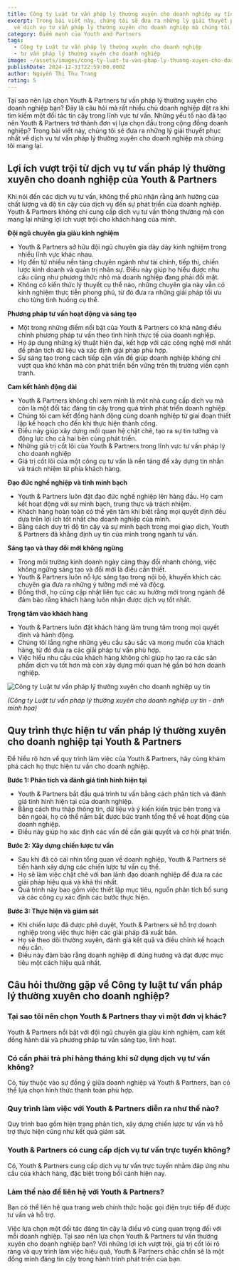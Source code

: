```yaml
---
title: Công ty Luật tư vấn pháp lý thường xuyên cho doanh nghiệp uy tín
excerpt: Trong bài viết này, chúng tôi sẽ đưa ra những lý giải thuyết phục nhất
  về dịch vụ tư vấn pháp lý thường xuyên cho doanh nghiệp mà chúng tôi mang lại.
category: Điểm mạnh của Youth and Partners
tags:
  - Công ty Luật tư vấn pháp lý thường xuyên cho doanh nghiệp
  - tư vấn pháp lý thường xuyên cho doanh nghiệp
image: ~/assets/images/cong-ty-luat-tu-van-phap-ly-thuong-xuyen-cho-doanh-nghiep.jpg
publishDate: 2024-12-31T22:59:00.000Z
author: Nguyễn Thị Thu Trang
rating: 5
---
```

Tại sao nên lựa chọn Youth & Partners tư vấn pháp lý thường xuyên cho doanh nghiệp bạn? Đây là câu hỏi mà rất nhiều chủ doanh nghiệp đặt ra khi tìm kiếm một đối tác tin cậy trong lĩnh vực tư vấn. Những yếu tố nào đã tạo nên Youth & Partners trở thành đơn vị lựa chọn đầu trong cộng đồng doanh nghiệp? Trong bài viết này, chúng tôi sẽ đưa ra những lý giải thuyết phục nhất về dịch vụ tư vấn pháp lý thường xuyên cho doanh nghiệp mà chúng tôi mang lại.

## Lợi ích vượt trội từ dịch vụ tư vấn pháp lý thường xuyên cho doanh nghiệp của Youth & Partners

Khi nói đến các dịch vụ tư vấn, không thể phủ nhận rằng ảnh hưởng của chất lượng và độ tin cậy của dịch vụ đến sự phát triển của doanh nghiệp. Youth & Partners không chỉ cung cấp dịch vụ tư vấn thông thường mà còn mang lại những lợi ích vượt trội cho khách hàng của mình.

**Đội ngũ chuyên gia giàu kinh nghiệm**

* Youth & Partners sở hữu đội ngũ chuyên gia dày dày kinh nghiệm trong nhiều lĩnh vực khác nhau.
* Họ đến từ nhiều nền tảng chuyên ngành như tài chính, tiếp thị, chiến lược kinh doanh và quản trị nhân sự. Điều này giúp họ hiểu được nhu cầu cũng như phương thức nhỏ mà doanh nghiệp đang phải đối mặt.
* Không có kiến ​​thức lý thuyết cụ thể nào, những chuyên gia này vẫn có kinh nghiệm thực tiễn phong phú, từ đó đưa ra những giải pháp tối ưu cho từng tình huống cụ thể.

**Phương pháp tư vấn hoạt động và sáng tạo**

* Một trong những điểm nổi bật của Youth & Partners có khả năng điều chỉnh phương pháp tư vấn theo tình hình thực tế của doanh nghiệp.
* Họ áp dụng những kỹ thuật hiện đại, kết hợp với các công nghệ mới nhất để phân tích dữ liệu và xác định giải pháp phù hợp.
* Sự sáng tạo trong cách tiếp cận vấn đề giúp doanh nghiệp không chỉ vượt qua khó khăn mà còn phát triển bền vững trên thị trường viền cạnh tranh.

**Cam kết hành động dài**

* Youth & Partners không chỉ xem mình là một nhà cung cấp dịch vụ mà còn là một đối tác đáng tin cậy trong quá trình phát triển doanh nghiệp.
* Chúng tôi cam kết đồng hành động cùng doanh nghiệp từ giai đoạn thiết lập kế hoạch cho đến khi thực hiện thành công.
* Điều này giúp xây dựng mối quan hệ chặt chẽ, tạo ra sự tin tưởng và động lực cho cả hai bên cùng phát triển.
* Những giá trị cốt lõi của Youth & Partners trong lĩnh vực tư vấn pháp lý cho doanh nghiệp
* Giá trị cốt lõi của một công cụ tư vấn là nền tảng để xây dựng tin nhắn và trách nhiệm từ phía khách hàng.

**Đạo đức nghề nghiệp và tính minh bạch**

* Youth & Partners luôn đặt đạo đức nghề nghiệp lên hàng đầu. Họ cam kết hoạt động với sự minh bạch, trung thực và trách nhiệm.
* Khách hàng hoàn toàn có thể yên tâm khi biết rằng mọi quyết định đều dựa trên lợi ích tốt nhất cho doanh nghiệp của mình.
* Bằng cách duy trì độ tin cậy và sự minh bạch trong mọi giao dịch, Youth & Partners đã khẳng định uy tín của mình trong ngành tư vấn.

**Sáng tạo và thay đổi mới không ngừng**

* Trong môi trường kinh doanh ngày càng thay đổi nhanh chóng, việc không ngừng sáng tạo và đổi mới là điều cần thiết.
* Youth & Partners luôn nỗ lực sáng tạo trong nội bộ, khuyến khích các chuyên gia đưa ra những ý tưởng mới mẻ và độcg.
* Đồng thời, họ cũng cập nhật liên tục các xu hướng mới trong ngành để đảm bảo rằng khách hàng luôn nhận được dịch vụ tốt nhất.

**Trọng tâm vào khách hàng**

* Youth & Partners luôn đặt khách hàng làm trung tâm trong mọi quyết định và hành động.
* Chúng tôi lắng nghe những yêu cầu sâu sắc và mong muốn của khách hàng, từ đó đưa ra các giải pháp tư vấn phù hợp.
* Việc hiểu nhu cầu của khách hàng không chỉ giúp họ tạo ra các sản phẩm dịch vụ tốt hơn mà còn xây dựng mối quan hệ gắn bó hơn doanh nghiệp.

![Công ty Luật tư vấn pháp lý thường xuyên cho doanh nghiệp uy tín](~/assets/images/cong-ty-luat-tu-van-thuong-xuyen-cho-doanh-nghiêp-so-1.jpg "Công ty Luật tư vấn pháp lý thường xuyên cho doanh nghiệp uy tín")

*(Công ty Luật tư vấn pháp lý thường xuyên cho doanh nghiệp uy tín - ảnh minh họa)*

## Quy trình thực hiện tư vấn pháp lý thường xuyên cho doanh nghiệp tại Youth & Partners

Để hiểu rõ hơn về quy trình làm việc của Youth & Partners, hãy cùng khám phá cách họ thực hiện tư vấn cho doanh nghiệp.

**Bước 1: Phân tích và đánh giá tình hình hiện tại**

* Youth & Partners bắt đầu quá trình tư vấn bằng cách phân tích và đánh giá tình hình hiện tại của doanh nghiệp.
* Bằng cách thu thập thông tin, dữ liệu và ý kiến ​​kiến ​​trúc bên trong và bên ngoài, họ có thể nắm bắt được bức tranh tổng thể về hoạt động của doanh nghiệp.
* Điều này giúp họ xác định các vấn đề cần giải quyết và cơ hội phát triển.

**Bước 2: Xây dựng chiến lược tư vấn**

* Sau khi đã có cái nhìn tổng quan về doanh nghiệp, Youth & Partners sẽ tiến hành xây dựng các chiến lược tư vấn cụ thể.
* Họ sẽ làm việc chặt chẽ với ban lãnh đạo doanh nghiệp để đưa ra các giải pháp hiệu quả và khả thi nhất.
* Quá trình này bao gồm việc thiết lập mục tiêu, nguồn phân tích bổ sung và các công cụ xác định các bước thực hiện.

**Bước 3: Thực hiện và giám sát**

* Khi chiến lược đã được phê duyệt, Youth & Partners sẽ hỗ trợ doanh nghiệp trong việc thực hiện các giải pháp đã xuất bản.
* Họ sẽ theo dõi thường xuyên, đánh giá kết quả và điều chỉnh kế hoạch nếu cần.
* Điều này đảm bảo rằng doanh nghiệp đi đúng hướng và đạt được mục tiêu một cách hiệu quả nhất.

## Câu hỏi thường gặp về Công ty luật tư vấn pháp lý thường xuyên cho doanh nghiệp?

### Tại sao tôi nên chọn Youth & Partners thay vì một đơn vị khác?

Youth & Partners nổi bật với đội ngũ chuyên gia giàu kinh nghiệm, cam kết đồng hành dài và phương pháp tư vấn sáng tạo, linh hoạt.

### Có cần phải trả phí hàng tháng khi sử dụng dịch vụ tư vấn không?

Có, tùy thuộc vào sự đồng ý giữa doanh nghiệp và Youth & Partners, bạn có thể lựa chọn hình thức thanh toán phù hợp.

### Quy trình làm việc với Youth & Partners diễn ra như thế nào?

Quy trình bao gồm hiện trạng phân tích, xây dựng chiến lược tư vấn và hỗ trợ thực hiện cũng như kết quả giám sát.

### **Youth & Partners có cung cấp dịch vụ tư vấn trực tuyến không?**

Có, Youth & Partners cung cấp dịch vụ tư vấn trực tuyến nhằm đáp ứng nhu cầu của khách hàng, đặc biệt trong bối cảnh hiện nay.

### **Làm thế nào để liên hệ với Youth & Partners?**

Bạn có thể liên hệ qua trang web chính thức hoặc gọi điện trực tiếp để được tư vấn và hỗ trợ.

Việc lựa chọn một đối tác đáng tin cậy là điều vô cùng quan trọng đối với mỗi doanh nghiệp. Tại sao nên lựa chọn Youth & Partners tư vấn thường xuyên cho doanh nghiệp bạn? Với những lợi ích vượt trội, giá trị cốt lõi rõ ràng và quy trình làm việc hiệu quả, Youth & Partners chắc chắn sẽ là một đồng minh đáng tin cậy trong hành trình phát triển của bạn.
